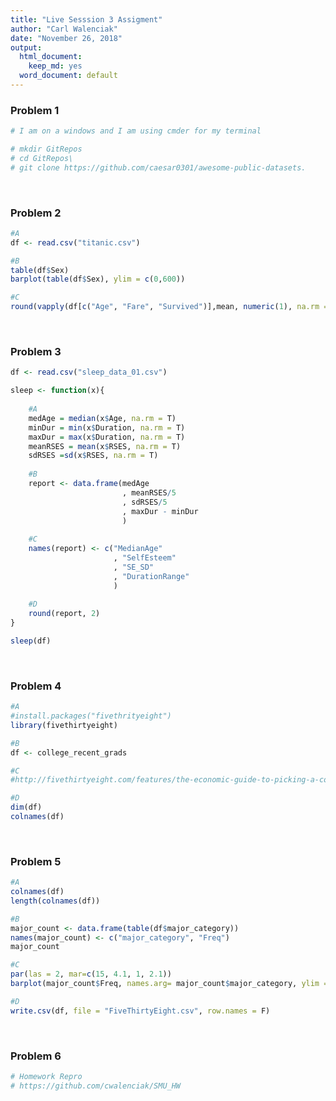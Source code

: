 ---
title: "Live Sesssion 3 Assigment"
author: "Carl Walenciak"
date: "November 26, 2018"
output:
  html_document:
    keep_md: yes
  word_document: default
---


### Problem 1
```{r , echo = TRUE}

# I am on a windows and I am using cmder for my terminal

# mkdir GitRepos
# cd GitRepos\
# git clone https://github.com/caesar0301/awesome-public-datasets.
```

<br/>  

### Problem 2
```{r, echo=TRUE}
#A
df <- read.csv("titanic.csv")

#B
table(df$Sex)
barplot(table(df$Sex), ylim = c(0,600))

#C
round(vapply(df[c("Age", "Fare", "Survived")],mean, numeric(1), na.rm = T), 2)
```

<br/>  

### Problem 3
```{r, echo = TRUE}
df <- read.csv("sleep_data_01.csv")

sleep <- function(x){
    
    #A
    medAge = median(x$Age, na.rm = T)
    minDur = min(x$Duration, na.rm = T)
    maxDur = max(x$Duration, na.rm = T)
    meanRSES = mean(x$RSES, na.rm = T)
    sdRSES =sd(x$RSES, na.rm = T)    
    
    #B
    report <- data.frame(medAge
                         , meanRSES/5
                         , sdRSES/5
                         , maxDur - minDur
                         )
    
    #C
    names(report) <- c("MedianAge"
                       , "SelfEsteem"
                       , "SE_SD"
                       , "DurationRange"
                       )
    
    #D
    round(report, 2)
}

sleep(df)
```

<br/>  

### Problem 4
```{r, echo = TRUE}
#A
#install.packages("fivethrityeight")
library(fivethirtyeight)

#B
df <- college_recent_grads

#C
#http://fivethirtyeight.com/features/the-economic-guide-to-picking-a-college-major/

#D
dim(df)
colnames(df)

```

<br/>  

### Problem 5
``` {r, echo = TRUE}
#A
colnames(df)
length(colnames(df))

#B
major_count <- data.frame(table(df$major_category))
names(major_count) <- c("major_category", "Freq")
major_count 

#C
par(las = 2, mar=c(15, 4.1, 1, 2.1))
barplot(major_count$Freq, names.arg= major_count$major_category, ylim = c(0,30))

#D
write.csv(df, file = "FiveThirtyEight.csv", row.names = F)
```

<br/>  

### Problem 6
```{r, echo = TRUE}
# Homework Repro
# https://github.com/cwalenciak/SMU_HW
```
